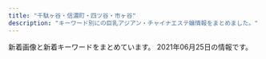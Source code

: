 ```yaml
---
title: "千駄ヶ谷・信濃町・四ツ谷・市ヶ谷"
description: "キーワード別にの巨乳アジアン・チャイナエステ嬢情報をまとめました。"
---
```


新着画像と新着キーワードをまとめています。
2021年06月25日の情報です。

<DmmAffiliateIns />
<KeywordTable
  shops={
    [
    {
        "name": "\u5922\u306e\u90e8\u5c4b",
        "station": "\u56db\u8c37\u4e09\u4e01\u76ee\u99c52\u756a\u53e3",
        "keywords": {
            "C": 13
        },
        "img_links": [
            "http://visirala.xyz/static/picture/head.png",
            "http://visirala.xyz/static/picture/ttl_mobile.png",
            "http://visirala.xyz/static/picture/ttl_pickup.png",
            "http://visirala.xyz/uploads/210609/1-2106091K524457.jpg",
            "http://visirala.xyz/static/picture/campaign_ani.png",
            "http://visirala.xyz/static/picture/ttl_girls.png",
            "http://visirala.xyz/uploads/210609/1-2106091K62S10.jpg",
            "http://visirala.xyz/uploads/210609/1-2106091K4592c.jpg",
            "http://visirala.xyz/static/picture/ttl_wnew.png",
            "http://visirala.xyz/uploads/210625/1-210625134621208.jpg",
            "http://visirala.xyz/uploads/210609/1-2106091K424191.jpg",
            "http://visirala.xyz/uploads/210609/1-2106091K60Ba.jpg",
            "http://visirala.xyz/static/picture/ttl_staff.png"
        ],
        "url": "http://visirala.xyz/"
    },
    {
        "station": "\u56db\u8c37\u4e09\u4e01\u76ee\u99c52\u756a\u51fa\u53e3",
        "keywords": {},
        "url": "http://bimajo.ies.fun/",
        "img_links": [],
        "name": "\u7652\u3057\u306e\u5c4b"
    },
    {
        "keywords": {
            "C": 14
        },
        "station": "JR\u56db\u30c4\u8c37\u99c5\u8d64\u5742\u53e3",
        "img_links": [
            "http://e-yotsuya.net/images/top.jpg",
            "http://e-yotsuya.net/images/news-tit.png",
            "http://e-yotsuya.net/images/g2.jpg",
            "http://e-yotsuya.net/images/g3.jpg",
            "http://e-yotsuya.net/images/baner.jpg",
            "http://e-yotsuya.net/images/top2.png",
            "http://e-yotsuya.net/images/room.jpg",
            "http://e-yotsuya.net/images/g9.jpg",
            "http://e-yotsuya.net/images/news-tit1.jpg",
            "http://e-yotsuya.net/images/g8.jpg",
            "http://e-yotsuya.net/images/mobile.png",
            "http://e-yotsuya.net/images/g7.jpg",
            "http://e-yotsuya.net/images/g1.jpg",
            "http://e-yotsuya.net/images/g4.jpg",
            "http://e-yotsuya.net/images/g5.jpg",
            "http://e-yotsuya.net/images/tite-staff1.jpg",
            "http://e-yotsuya.net/images/tite-staff.jpg",
            "http://e-yotsuya.net/images/baner2.jpg",
            "http://e-yotsuya.net/images/g6.jpg"
        ],
        "url": "http://e-yotsuya.net/",
        "name": "\u30b9\u30de\u30a4\u30eb"
    },
    {
        "name": "ROSA",
        "url": "http://e-rosa.net/",
        "img_links": [
            "http://e-rosa.net/images/ha.jpg",
            "http://e-rosa.net/images/sejutu2.jpg",
            "http://e-rosa.net/images/g13.jpg",
            "http://e-rosa.net/images/te2.jpg",
            "http://e-rosa.net/images/grande.jpg",
            "http://e-rosa.net/images/rina2.jpg",
            "http://e-rosa.net/images/nei_01.png",
            "http://e-rosa.net/images/tite-staff.png",
            "http://e-rosa.net/images/yuri.jpg",
            "http://e-rosa.net/images/right_top.png",
            "http://e-rosa.net/images/004.jpg",
            "http://e-rosa.net/images/aya1.jpg",
            "http://e-rosa.net/images/yuna.jpg",
            "http://e-rosa.net/images/te3.jpg",
            "http://e-rosa.net/images/nei_03.png",
            "http://e-rosa.net/images/news_top.jpg",
            "http://e-rosa.net/images/yuyi.jpg",
            "http://e-rosa.net/images/aya2.jpg",
            "http://e-rosa.net/images/006.jpg",
            "http://e-rosa.net/images/yuyu.jpg",
            "http://e-rosa.net/images/003.jpg",
            "http://e-rosa.net/images/misa1.jpg",
            "http://e-rosa.net/images/sejutu6.jpg",
            "http://e-rosa.net/images/sejutu1.jpg",
            "http://e-rosa.net/images/rina1.jpg",
            "http://e-rosa.net/images/gg1.png",
            "http://e-rosa.net/images/access3.jpg",
            "http://e-rosa.net/images/ddd.jpg",
            "http://e-rosa.net/images/te1.jpg",
            "http://e-rosa.net/images/right_bottom.png",
            "http://e-rosa.net/images/pagetop.png",
            "http://e-rosa.net/images/rimi.jpg",
            "http://e-rosa.net/images/risa.jpg",
            "http://e-rosa.net/images/001.jpg",
            "http://e-rosa.net/images/rina0.jpg",
            "http://e-rosa.net/images/girl_01.png",
            "http://e-rosa.net/images/k1.jpg",
            "http://e-rosa.net/images/002.jpg",
            "http://e-rosa.net/images/meyi2.jpg",
            "http://e-rosa.net/images/sejutu5.jpg",
            "http://e-rosa.net/images/mio.jpg",
            "http://e-rosa.net/images/haruka.jpg",
            "http://e-rosa.net/images/girl_top.png",
            "http://e-rosa.net/images/g1.jpg",
            "http://e-rosa.net/images/girl_03.png",
            "http://e-rosa.net/images/tite-magazine.png",
            "http://e-rosa.net/images/noimage.jpg",
            "http://e-rosa.net/images/meyi1.jpg",
            "http://e-rosa.net/images/news_bottom.jpg",
            "http://e-rosa.net/images/005.jpg",
            "http://e-rosa.net/images/ayaka.jpg",
            "http://e-rosa.net/images/girlx_top.png",
            "http://e-rosa.net/images/009.jpg",
            "http://e-rosa.net/images/mimi.jpg",
            "http://e-rosa.net/images/tite-link.png"
        ],
        "keywords": {},
        "station": "\u56db\u8c37\u4e09\u4e01\u76ee\u99c52\u756a"
    },
    {
        "station": "\u56db\u8c37\u4e09\u4e01\u76ee\u99c52\u756a\u51fa\u53e3",
        "url": "http://aqua.jpn.cm/",
        "keywords": {
            "87": 14,
            "85": 84,
            "84": 14,
            "86": 98,
            "C": 42,
            "D": 196,
            "83": 14,
            "82": 14
        },
        "name": "\u5149\u540d",
        "img_links": [
            "http://aqua.jpn.cm/photos/sites/16/2020/10/2020100906522289.jpg",
            "http://aqua.jpn.cm/images/line.jpg",
            "http://aqua.jpn.cm/photos/sites/16/2021/03/2021031006535594.jpg",
            "http://aqua.jpn.cm/images/room1.jpg",
            "http://aqua.jpn.cm/photos/sites/16/2021/03/2021032308500758.jpg",
            "http://aqua.jpn.cm/photos/sites/16/2020/03/2020030507254950.jpg",
            "http://aqua.jpn.cm/photos/sites/16/2018/01/2018011007031899.jpg",
            "http://aqua.jpn.cm/images/2.jpg",
            "http://aqua.jpn.cm/images/s_staff.png",
            "http://aqua.jpn.cm/photos/sites/16/2018/01/2018013112184869.jpg",
            "http://aqua.jpn.cm/images/s_news.jpg",
            "http://aqua.jpn.cm/images/top.png",
            "http://aqua.jpn.cm/images/s_pick.png",
            "http://aqua.jpn.cm/images/3.jpg",
            "http://aqua.jpn.cm/photos/sites/16/2021/01/2021011401054262.jpg",
            "http://aqua.jpn.cm/images/room3.jpg",
            "http://aqua.jpn.cm/photos/sites/16/2020/12/2020120208263886.jpg",
            "http://aqua.jpn.cm/images/1.jpg",
            "http://aqua.jpn.cm/photos/sites/16/2019/03/2019031107062221.jpg",
            "http://aqua.jpn.cm/photos/sites/16/2020/04/2020040301184076.jpg",
            "http://aqua.jpn.cm/photos/sites/16/2018/01/2018011007031662.jpg",
            "http://aqua.jpn.cm/images/mobile.jpg",
            "http://aqua.jpn.cm/images/room2.jpg",
            "http://aqua.jpn.cm/images/room5.jpg",
            "http://aqua.jpn.cm/photos/sites/16/2021/03/2021032308500056.jpg",
            "http://aqua.jpn.cm/photos/sites/16/2020/09/2020091507031094.jpg",
            "http://aqua.jpn.cm/photos/sites/16/2018/05/2018052105590585.jpg",
            "http://aqua.jpn.cm/photos/sites/16/2021/03/2021030106235633.jpg",
            "http://aqua.jpn.cm/photos/sites/16/2020/10/2020100508293240.jpg",
            "http://aqua.jpn.cm/photos/sites/16/2019/02/2019020108033676.jpg",
            "http://aqua.jpn.cm/images/room4.jpg",
            "http://aqua.jpn.cm/photos/sites/16/2018/01/2018011007032034.jpg"
        ]
    },
    {
        "keywords": {
            "85": 1,
            "86": 3,
            "D": 4
        },
        "name": "Moon",
        "url": "http://xn--vckg5a9gug.in.net/",
        "img_links": [
            "http://xn--vckg5a9gug.in.net/images/cg03.jpg",
            "http://xn--vckg5a9gug.in.net/images/fbf.jpg",
            "http://xn--vckg5a9gug.in.net/images/no.png",
            "http://xn--vckg5a9gug.in.net/images/sys.jpg",
            "http://xn--vckg5a9gug.in.net/images/tit3.jpg",
            "http://xn--vckg5a9gug.in.net/images/tit5.jpg",
            "http://xn--vckg5a9gug.in.net/images/tit4.jpg",
            "http://xn--vckg5a9gug.in.net/images/cg04.jpg",
            "http://xn--vckg5a9gug.in.net/images/fla.jpg",
            "http://xn--vckg5a9gug.in.net/images/cg01.jpg",
            "http://xn--vckg5a9gug.in.net/images/cg02.jpg",
            "http://xn--vckg5a9gug.in.net/images/fbt.jpg",
            "http://xn--vckg5a9gug.in.net/images/tit1.jpg",
            "http://xn--vckg5a9gug.in.net/images/top.jpg",
            "http://xn--vckg5a9gug.in.net/link/menlog.jpg",
            "http://xn--vckg5a9gug.in.net/images/tit2.jpg"
        ],
        "station": "\u9eb9\u753a\u99c51\u756a\u51fa\u53e3"
    },
    {
        "name": "\u767e\u5408",
        "keywords": {},
        "station": "\u56db\u8c37\u4e09\u4e01\u76ee\u99c52\u756a",
        "img_links": [
            "http://lakulaku.info/images/staff/s06.jpg",
            "http://lakulaku.info/images/staff/nena.jpg",
            "http://lakulaku.info/images/staff/5-3.jpg",
            "http://lakulaku.info/images/staff/mari.jpg",
            "http://lakulaku.info/img/5-3.jpg",
            "http://lakulaku.info/images/newtit.png",
            "http://lakulaku.info/img/5-1.jpg",
            "http://lakulaku.info/img/5-4.jpg",
            "http://lakulaku.info/images/staff/yumi.jpg",
            "http://lakulaku.info/images/top.jpg",
            "http://lakulaku.info/img/rina.jpg",
            "http://lakulaku.info/images/staff/rina.jpg",
            "http://lakulaku.info/images/staff/momo.jpg",
            "http://lakulaku.info/images/staff/5-2.jpg",
            "http://lakulaku.info/images/staff/5-4.jpg",
            "http://lakulaku.info/images/staff/ai-a.jpg",
            "http://lakulaku.info/images/staff/5-1.jpg",
            "http://lakulaku.info/images/staff/5-5.jpg",
            "http://lakulaku.info/images/mobile.png",
            "http://lakulaku.info/images/titestaff.png",
            "http://lakulaku.info/images/staff/sizuka.jpg",
            "http://lakulaku.info/swf/baner.jpg",
            "http://lakulaku.info/images/staff/ai.jpg",
            "http://lakulaku.info/img/5-2.jpg",
            "http://lakulaku.info/img/5-5.jpg",
            "http://lakulaku.info/img/s06.jpg"
        ],
        "url": "http://lakulaku.info/"
    },
    {
        "name": "1819\uff5e\u7d46",
        "img_links": [
            "http://1819-kizuna.work/i/img/st25.jpg",
            "http://1819-kizuna.work/i/img/s5.jpg",
            "http://1819-kizuna.work/img/st25.jpg",
            "http://1819-kizuna.work/img/1F339.png",
            "http://1819-kizuna.work/img/s24.jpg",
            "http://1819-kizuna.work/img/st033.jpg",
            "http://1819-kizuna.work/i/img/st024.jpg",
            "http://1819-kizuna.work/img/st030.jpg",
            "http://1819-kizuna.work/img/st24.jpg",
            "http://1819-kizuna.work/i/img/st33.jpg",
            "http://1819-kizuna.work/i/img/r2.jpg",
            "http://1819-kizuna.work/img/bottom.jpg",
            "http://1819-kizuna.work/i/img/st033.jpg",
            "http://1819-kizuna.work/img/1F351.png",
            "http://1819-kizuna.work/i/img/st030.jpg",
            "http://1819-kizuna.work/img/s25.jpg",
            "http://1819-kizuna.work/i/img/st032.jpg",
            "http://1819-kizuna.work/img/st032.jpg",
            "http://1819-kizuna.work/i/img/st32.jpg",
            "http://1819-kizuna.work/i/img/r4.jpg",
            "http://1819-kizuna.work/i/img/s1.jpg",
            "http://1819-kizuna.work/i/img/jk.jpg",
            "http://1819-kizuna.work/i/img/s6.jpg",
            "http://1819-kizuna.work/i/img/s3.jpg",
            "http://1819-kizuna.work/img/s30.jpg",
            "http://1819-kizuna.work/img/s33.jpg",
            "http://1819-kizuna.work/i/img/r3.jpg",
            "http://1819-kizuna.work/img/1F33C.png",
            "http://1819-kizuna.work/img/skr.png",
            "http://1819-kizuna.work/img/s32.jpg",
            "http://1819-kizuna.work/i/img/s4.jpg",
            "http://1819-kizuna.work/i/img/skr.png",
            "http://1819-kizuna.work/img/jk.jpg",
            "http://1819-kizuna.work/img/st33.jpg",
            "http://1819-kizuna.work/img/1F60A.png",
            "http://1819-kizuna.work/img/fla.jpg",
            "http://1819-kizuna.work/i/img/s2.jpg",
            "http://1819-kizuna.work/i/img/r1.jpg",
            "http://1819-kizuna.work/img/1F431.png",
            "http://1819-kizuna.work/img/botton.jpg",
            "http://1819-kizuna.work/img/st30.jpg",
            "http://1819-kizuna.work/i/img/st24.jpg",
            "http://1819-kizuna.work/img/st024.jpg",
            "http://1819-kizuna.work/img/st32.jpg",
            "http://1819-kizuna.work/img/mo.png",
            "http://1819-kizuna.work/i/img/st30.jpg",
            "http://1819-kizuna.work/img/1F353.png"
        ],
        "url": "http://1819-kizuna.work/",
        "keywords": {
            "D": 5,
            "84": 2,
            "C": 12,
            "85": 4,
            "86": 2
        },
        "station": "\u56db\u8c37\u4e09\u4e01\u76ee\u99c53\u756a\u51fa\u53e3"
    },
    {
        "url": "http://l-rlx.com/",
        "img_links": [
            "http://l-rlx.com/images/index_04.jpg",
            "http://l-rlx.com/s/images/slider/next.png",
            "http://l-rlx.com/girl/02.jpg",
            "http://l-rlx.com/images/01.jpg",
            "http://l-rlx.com/images/02.jpg",
            "http://l-rlx.com/s/uploads/01.jpg",
            "http://l-rlx.com/s/images/tel.png",
            "http://l-rlx.com/s/uploads/02.jpg",
            "http://l-rlx.com/images/index_01.jpg",
            "http://l-rlx.com/images/index_21.jpg",
            "http://l-rlx.com/s/image/nav_sys.png",
            "http://l-rlx.com/s/images/slider/1.jpg",
            "http://l-rlx.com/s/images/t1.jpg",
            "http://l-rlx.com/s/uploads/06.jpg",
            "http://l-rlx.com/s/uploads/010.jpg",
            "http://l-rlx.com/images/index_05.jpg",
            "http://l-rlx.com/s/images/t2.jpg",
            "http://l-rlx.com/girl/00.jpg",
            "http://l-rlx.com/images/rec.jpg",
            "http://l-rlx.com/images/index_06.jpg",
            "http://l-rlx.com/images/index_02.jpg",
            "http://l-rlx.com/images/index_16.jpg",
            "http://l-rlx.com/s/images/iphone.png",
            "http://l-rlx.com/images/index_12.jpg",
            "http://l-rlx.com/s/uploads/04.jpg",
            "http://l-rlx.com/images/index_17.jpg",
            "http://l-rlx.com/girl/09.jpg",
            "http://l-rlx.com/s/images/service_03.png",
            "http://l-rlx.com/girl/08.jpg",
            "http://l-rlx.com/s/uploads/08.jpg",
            "http://l-rlx.com/s/images/service_07.png",
            "http://l-rlx.com/s/image/nav_hotel.png",
            "http://l-rlx.com/images/info.jpg",
            "http://l-rlx.com/s/images/pc.png",
            "http://l-rlx.com/images/index_03.jpg",
            "http://l-rlx.com/girl/07.jpg",
            "http://l-rlx.com/s/image/nav_top.png",
            "http://l-rlx.com/girl/05.jpg",
            "http://l-rlx.com/girl/01.jpg",
            "http://l-rlx.com/images/index_20.jpg",
            "http://l-rlx.com/images/sub_09.jpg",
            "http://l-rlx.com/images/rec_09.jpg",
            "http://l-rlx.com/images/03.jpg",
            "http://l-rlx.com/girl/04.jpg",
            "http://l-rlx.com/s/image/nav_cast.png",
            "http://l-rlx.com/images/index_07.jpg",
            "http://l-rlx.com/s/images/slider/2.jpg",
            "http://l-rlx.com/s/images/okubokomachi.jpg",
            "http://l-rlx.com/s/uploads/05.jpg",
            "http://l-rlx.com/images/staff_09.jpg",
            "http://l-rlx.com/s/uploads/07.jpg",
            "http://l-rlx.com/s/uploads/03.jpg",
            "http://l-rlx.com/s/images/service_01.png",
            "http://l-rlx.com/images/info_09.jpg",
            "http://l-rlx.com/s/image/nav_manga.png",
            "http://l-rlx.com/girl/03.jpg",
            "http://l-rlx.com/s/images/slider/3.jpg",
            "http://l-rlx.com/s/images/slider/prev.png",
            "http://l-rlx.com/s/images/top_2.jpg",
            "http://l-rlx.com/images/index_14.jpg",
            "http://l-rlx.com/s/images/t4.jpg",
            "http://l-rlx.com/s/images/t3.jpg",
            "http://l-rlx.com/s/image/nav_topics.png",
            "http://l-rlx.com/s/uploads/09.jpg"
        ],
        "station": "\u56db\u8c37\u4e09\u4e01\u76ee\u99c52\u756a\u53e3",
        "keywords": {
            "95": 2,
            "86": 4,
            "88": 2,
            "D": 6,
            "C": 17,
            "85": 4,
            "87": 4,
            "84": 2
        },
        "name": "\u30aa\u30fc\u30ed\u30e9"
    },
    {
        "name": "\u30c6\u30a3\u30e9\u30df\u30b9",
        "station": "\u56db\u30c4\u8c37\u99c52\u756a\u53e3",
        "url": "https://juno-esthe.tokyo/",
        "keywords": {
            "C": 29,
            "E": 3,
            "\u30bb\u30af\u30b7\u30fc": 2,
            "D": 19
        },
        "img_links": [
            "https://juno-esthe.tokyo/wp-content/themes/este/img/top-img04.png",
            "https://juno-esthe.tokyo/wp-content/uploads/2021/06/8765126789tiramisu.jpg",
            "https://juno-esthe.tokyo/wp-content/uploads/2021/02/567tiramisu.jpg",
            "https://juno-esthe.tokyo/wp-content/uploads/2021/04/87612tiramisu.jpg",
            "https://juno-esthe.tokyo/wp-content/themes/este/img/1.jpg",
            "https://juno-esthe.tokyo/wp-content/themes/este/img/tel_header.png",
            "https://juno-esthe.tokyo/wp-content/uploads/2021/02/8estrdyfugi.jpg",
            "https://juno-esthe.tokyo/wp-content/themes/este/img/call.png",
            "https://juno-esthe.tokyo/wp-content/themes/este/img/2.jpg",
            "https://juno-esthe.tokyo/wp-content/themes/este/img/top-img02.png",
            "https://juno-esthe.tokyo/wp-content/uploads/2021/02/876251tiramisu.jpg",
            "https://juno-esthe.tokyo/wp-content/uploads/2021/02/1tiramisu-1.jpg",
            "https://juno-esthe.tokyo/wp-content/themes/este/img/3.jpg",
            "https://juno-esthe.tokyo/wp-content/uploads/2021/02/78621tiramisu.jpg",
            "https://juno-esthe.tokyo/wp-content/themes/este/img/top-img01.png",
            "https://juno-esthe.tokyo/wp-content/uploads/2021/02/3121tiramisu.jpg",
            "https://juno-esthe.tokyo/wp-content/themes/este/img/top-img05.png",
            "https://juno-esthe.tokyo/wp-content/uploads/2021/06/8976251tiramisu.jpg",
            "https://juno-esthe.tokyo/wp-content/uploads/2021/03/31tiramisu.jpg",
            "https://juno-esthe.tokyo/wp-content/themes/este/img/top-img03.png",
            "https://juno-esthe.tokyo/wp-content/uploads/2021/06/8976514tiramisu.jpg",
            "https://juno-esthe.tokyo/wp-content/uploads/2021/02/90876satiramisu.jpg",
            "https://juno-esthe.tokyo/wp-content/uploads/2021/03/1tiramisu.jpg",
            "https://juno-esthe.tokyo/wp-content/themes/este/img/4.jpg",
            "https://juno-esthe.tokyo/wp-content/uploads/2021/04/89762517tiramisu.jpg",
            "https://juno-esthe.tokyo/wp-content/uploads/2021/02/12345678tiramisu.jpg",
            "https://juno-esthe.tokyo/wp-content/uploads/2021/02/3456utiramisu.jpg",
            "https://juno-esthe.tokyo/wp-content/themes/este/img/tel_footer.png",
            "https://juno-esthe.tokyo/wp-content/uploads/2021/03/4567tiramisu.jpg"
        ]
    }
]
}
/>
<DmmAffiliateScript />
